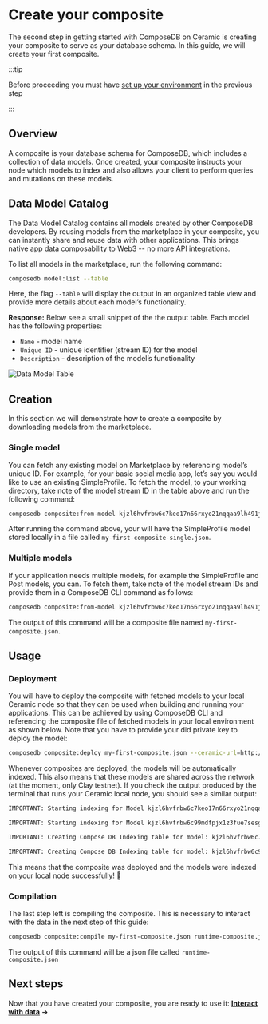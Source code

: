 # Create your composite
The second step in getting started with ComposeDB on Ceramic is creating your composite to serve as your database schema. In this guide, we will create your first composite.

:::tip

Before proceeding you must have [set up your environment](./set-up-your-environment.mdx) in the previous step

:::

## Overview
A composite is your database schema for ComposeDB, which includes a collection of data models. Once created, your composite instructs your node which models to index and also allows your client to perform queries and mutations on these models.


## Data Model Catalog
The Data Model Catalog contains all models created by other ComposeDB developers. By reusing models from the marketplace in your composite, you can instantly share and reuse data with other applications. This brings native app data composability to Web3 -- no more API integrations.

To list all models in the marketplace, run the following command:

```sh
composedb model:list --table
```
<!-- curated model:list command -->

Here, the flag `--table` will display the output in an organized table view and provide more details about each model’s functionality.

**Response:** Below see a small snippet of the the output table. Each model has the following properties:

-  `Name` - model name
-  `Unique ID` - unique identifier (stream ID) for the model
-  `Description` - description of the model’s functionality

![Data Model Table](../static/img/data-model-table.png)


## Creation
In this section we will demonstrate how to create a composite by downloading models from the marketplace.

<!-- 💡 Want to create a composite using new models not yet found on the marketplace? See the [Using models](https://www.notion.so/Using-models-d92f5986e2594ada841586efb21bb5a4) guide. -->

### Single model
You can fetch any existing model on Marketplace by referencing model’s unique ID. For example, for your basic social media app, let’s say you would like to use an existing SimpleProfile. To fetch the model, to your working directory, take note of the model stream ID in the table above and run the following command:

```sh
composedb composite:from-model kjzl6hvfrbw6c7keo17n66rxyo21nqqaa9lh491jz16od43nokz7ksfcvzi6bwc --ceramic-url=http://localhost:7007 --output=my-first-composite-single.json
```

After running the command above, your will have the SimpleProfile model stored locally in a file called `my-first-composite-single.json`.


### Multiple models
If your application needs multiple models, for example the SimpleProfile and Post models, you can. To fetch them, take note of the model stream IDs and provide them in a ComposeDB CLI command as follows:

  
```sh
composedb composite:from-model kjzl6hvfrbw6c7keo17n66rxyo21nqqaa9lh491jz16od43nokz7ksfcvzi6bwc kjzl6hvfrbw6c99mdfpjx1z3fue7sesgua6gsl1vu97229lq56344zu9bawnf96 --ceramic-url=http://localhost:7007 --output=my-first-composite.json
```

The output of this command will be a composite file named `my-first-composite.json`.

## Usage
### Deployment
You will have to deploy the composite with fetched models to your local Ceramic node so that they can be used when building and running your applications. This can be achieved by using ComposeDB CLI and referencing the composite file of fetched models in your local environment as shown below. Note that you have to provide your did private key to deploy the model:

```sh
composedb composite:deploy my-first-composite.json --ceramic-url=http://localhost:7007 --did-private-key=your_private_key
```

Whenever composites are deployed, the models will be automatically indexed. This also means that these models are shared across the network (at the moment, only Clay testnet). If you check the output produced by the terminal that runs your Ceramic local node, you should see a similar output:

```sh
IMPORTANT: Starting indexing for Model kjzl6hvfrbw6c7keo17n66rxyo21nqqaa9lh491jz16od43nokz7ksfcvzi6bwc

IMPORTANT: Starting indexing for Model kjzl6hvfrbw6c99mdfpjx1z3fue7sesgua6gsl1vu97229lq56344zu9bawnf96

IMPORTANT: Creating Compose DB Indexing table for model: kjzl6hvfrbw6c7keo17n66rxyo21nqqaa9lh491jz16od43nokz7ksfcvzi6bwc

IMPORTANT: Creating Compose DB Indexing table for model: kjzl6hvfrbw6c99mdfpjx1z3fue7sesgua6gsl1vu97229lq56344zu9bawnf96
```
This means that the composite was deployed and the models were indexed on your local node successfully! 🎉
  

### Compilation
The last step left is compiling the composite. This is necessary to interact with the data in the next step of this guide:

```sh
composedb composite:compile my-first-composite.json runtime-composite.json
```

The output of this command will be a json file called `runtime-composite.json`

## Next steps
Now that you have created your composite, you are ready to use it: **[Interact with data](./interact-with-data.mdx) →**

<!--
## Related Guides
- [Data Modeling](https://www.notion.so/Data-Modeling-2599a8a3f4bd47d29c4898780a80f9cd)

- [Model Catalog](https://www.notion.so/Model-Catalog-e2eddcca410f4a19b533fdccd7c5c6a0)

- [Writing models](https://www.notion.so/Writing-models-e829e0e595574a0d90987f9acdc011f0)

- [Writing models without relations](https://www.notion.so/Basics-ea065355247e49fb9013e2898597714b)

- [Writing models with relations](https://www.notion.so/Relations-60f78e9672d04ef29a1002a38d7706b7)

- [Using models](https://www.notion.so/Using-models-d92f5986e2594ada841586efb21bb5a4)
-->